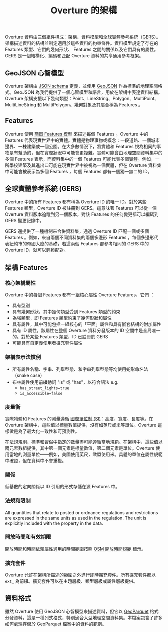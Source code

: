 ﻿---
title: Overture 的架構
slug: /schema

# This page is available at docs.overturemaps.org/schema
---

Overture 資料由三個組件構成：架構、資料模型和全球實體參考系統（[GERS](https://docs.overturemaps.org/gers/)）。架構描述資料的結構並制定適用於這些資料的約束條件。資料模型規定了存在的 Features 類型、它們的幾何形狀、 Features 之間的關係以及它們具有的屬性。GERS 是一個結構化、編碼和匹配 Overture 資料的共享通用參考框架。

<!-- 你可以在這裡看到這三個組件的描述，以帝國大廈為例：

 <CodeBlock language="json">{ EmpireStateBuilding }</CodeBlock> -->

## GeoJSON 心智模型

Overture 架構由 [JSON schema](https://json-schema.org/) 定義，並使用 [GeoJSON](https://geojson.org/) 作為標準的地理空間格式。GeoJSON 為我們提供了一個心智模型和語言，用於在架構中表達資料結構。Overture 架構支援以下幾何類型：Point、LineString、Polygon、MultiPoint、MultiLineString 和 MultiPolygon。幾何對象及其屬合稱為 Features 。

## Features

Overture 使用 [簡單 Features 模型](https://www.ogc.org/standard/sfa/) 來描述每個 Features 。Overture 中的 Features 代表現實世界中的實體。實體是物理事物或概念：一段道路、一個城市邊界、一棟建築或一個公園。在大多數情況下，將實體和 Features 視為相同的事物是有幫助的，但在實際狀況中可能會更複雜。實體可能會由地理空間資料集中的多個 Features 表示，而資料集中的一個 Features 可能代表多個實體。例如，一所學校建築及其進出口可能在現實世界中被視為一個實體，但在 Overture 資料集中可能會被表示為多個 Features ，每個 Features 都有一個獨一無二的 ID。

## 全球實體參考系統 (GERS)

Overture 中的所有 Features 都有稱為 Overture ID 的唯一 ID。對於某些 Features 類型，Overture ID 被註冊到 GERS。這意味著 Features 可以從一個 Overture 資料版本追蹤到另一個版本，對該 Features 的任何變更都可以編碼到 GERS 變更記錄中。

GERS 還提供了一種機制來合併資料集，通過 Overture ID 匹配一個或多個 Features 。例如，來自兩個不同資料集的兩個多邊形 Features ，每個多邊形代表紐約市的帝國大廈的基礎，若這兩個 Features 都參考相同的 GERS 中的 Overture ID，就可以輕鬆配對。

## 架構 Features 

### 核心架構屬性

Overture 中的每個 Features 都有一組核心屬性 Overture Features，它們 ：

- 具有型別
- 具有幾何形狀，其中幾何類型受到 Features 類型的約束
- 為強類型，即 Features 類型約束了幾何形狀和屬性
- 具有屬性，其中可能包括一組核心的「平面」屬性和具有嵌套結構的附加屬性
- 具有 ID 屬性，該屬性在整個 Overture 資料分發版本的 ID 空間中是全局唯一的。對於某些 Features 類型，ID 已註冊於 GERS
- 可能具有自定義使用者擴充套件屬性

### 架構表示法慣例

- 所有屬性名稱、字串、列舉型態、和字串列舉型態等均使用蛇形命名法（snake case）
- 布林屬性使用前綴動詞 "is" 或 "has"，以符合語法
      e.g.
  - `has_street_lights=true`
  - `is_accessible=false`

### 度量衡

實際物體和 Features 的測量遵循 [國際單位制 (SI)](https://www.bipm.org/en/publications/si-brochure)：高度、寬度、長度等。在 Overture 架構中，這些值以標量數值提供，沒有如英尺或米等單位。Overture 這樣做是為了最大化一致性和可預測性。

在法規規則、標準和習俗中指定的數量盡可能遵循當地規範。在架構中，這些值以兩元素數組提供，其中第一個元素是標量數值，第二個元素是單位。Overture 使用當地的測量單位——例如，美國使用英尺，歐盟使用米。具體的單位在屬性規範中確認，但在資料中不會重複。

### 關係

低基數的定向關係以 ID 引用的形式存儲在源 Features 中。

### 法規和限制

All quantities that relate to posted or ordnance regulations and restrictions are expressed in the same units as used in the regulation. The unit is explicitly included with the property in the data.

### 開放時間和有效期限

開放時間和時間依賴屬性適用的時間範圍按照 [OSM 開放時間規範](https://wiki.openstreetmap.org/wiki/Key:opening_hours/specification) 標示。

### 擴充套件

Overture 允許在架構所描述的範圍之外進行即時擴充套件。所有擴充套件都以 `ext_` 為前綴。擴充套件可以在主題層級、類型層級或屬性層級提供。

## 資料格式

雖然 Overture 使用 GeoJSON 心智模型來描述資料，但它以 [GeoParquet](https://geoparquet.org/) 格式分發資料，這是一種列式格式，特別適合大型地理空間資料集。本檔案包含了許多如何處理存儲於 GeoParquet 檔案中的資料的範例。
